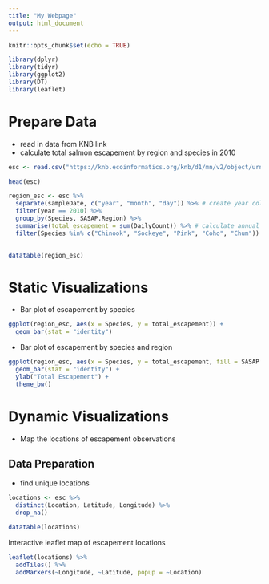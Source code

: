 ```yaml
---
title: "My Webpage"
output: html_document
---
```


```r
knitr::opts_chunk$set(echo = TRUE)
```

```r
library(dplyr)
library(tidyr)
library(ggplot2)
library(DT)
library(leaflet)
```

# Prepare Data

+ read in data from KNB link
+ calculate total salmon escapement by region and species in 2010


```r
esc <- read.csv("https://knb.ecoinformatics.org/knb/d1/mn/v2/object/urn%3Auuid%3Af119a05b-bbe7-4aea-93c6-85434dcb1c5e", stringsAsFactors = F)

head(esc)
```

```r
region_esc <- esc %>% 
  separate(sampleDate, c("year", "month", "day")) %>% # create year column
  filter(year == 2010) %>% 
  group_by(Species, SASAP.Region) %>% 
  summarise(total_escapement = sum(DailyCount)) %>% # calculate annual escapement
  filter(Species %in% c("Chinook", "Sockeye", "Pink", "Coho", "Chum")) 
  

datatable(region_esc)
```


# Static Visualizations

+ Bar plot of escapement by species

```r
ggplot(region_esc, aes(x = Species, y = total_escapement)) +
  geom_bar(stat = "identity")
```

+ Bar plot of escapement by species and region

```r
ggplot(region_esc, aes(x = Species, y = total_escapement, fill = SASAP.Region)) +
  geom_bar(stat = "identity") +
  ylab("Total Escapement") +
  theme_bw()
```

# Dynamic Visualizations

+ Map the locations of escapement observations

## Data Preparation

+ find unique locations

```r
locations <- esc %>% 
  distinct(Location, Latitude, Longitude) %>% 
  drop_na()

datatable(locations)
```


Interactive leaflet map of escapement locations

```r
leaflet(locations) %>% 
  addTiles() %>% 
  addMarkers(~Longitude, ~Latitude, popup = ~Location)
```

